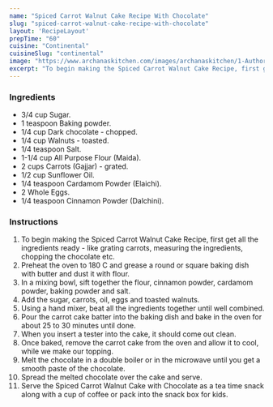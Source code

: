 ---
name: "Spiced Carrot Walnut Cake Recipe With Chocolate"
slug: "spiced-carrot-walnut-cake-recipe-with-chocolate"
layout: 'RecipeLayout'
prepTime: "60"
cuisine: "Continental"
cuisineSlug: "continental"
image: "https://www.archanaskitchen.com/images/archanaskitchen/1-Author/Sowpernica/Spiced_Carrot_Walnut_Cake_Recipe-1.jpg"
excerpt: "To begin making the Spiced Carrot Walnut Cake Recipe, first get all the ingredients ready - like grating carrots, measuring the ingredients, chopping the chocolate etc"
---

### Ingredients

- 3/4 cup Sugar.
- 1 teaspoon Baking powder.
- 1/4 cup Dark chocolate - chopped.
- 1/4 cup Walnuts - toasted.
- 1/4 teaspoon Salt.
- 1-1/4 cup All Purpose Flour (Maida).
- 2 cups Carrots (Gajjar) - grated.
- 1/2 cup Sunflower Oil.
- 1/4 teaspoon Cardamom Powder (Elaichi).
- 2 Whole Eggs.
- 1/4 teaspoon Cinnamon Powder (Dalchini).

### Instructions

1. To begin making the Spiced Carrot Walnut Cake Recipe, first get all the ingredients ready - like grating carrots, measuring the ingredients, chopping the chocolate etc.
1. Preheat the oven to 180 C and grease a round or square baking dish with butter and dust it with flour.
1. In a mixing bowl, sift together the flour, cinnamon powder, cardamom powder, baking powder and salt.
1. Add the sugar, carrots, oil, eggs and toasted walnuts.
1. Using a hand mixer, beat all the ingredients together until well combined.
1. Pour the carrot cake batter into the baking dish and bake in the oven for about 25 to 30 minutes until done.
1. When you insert a tester into the cake, it should come out clean.
1. Once baked, remove the carrot cake from the oven and allow it to cool, while we make our topping.
1. Melt the chocolate in a double boiler or in the microwave until you get a smooth paste of the chocolate.
1. Spread the melted chocolate over the cake and serve.
1. Serve the Spiced Carrot Walnut Cake with Chocolate as a tea time snack along with a cup of coffee or pack into the snack box for kids.
